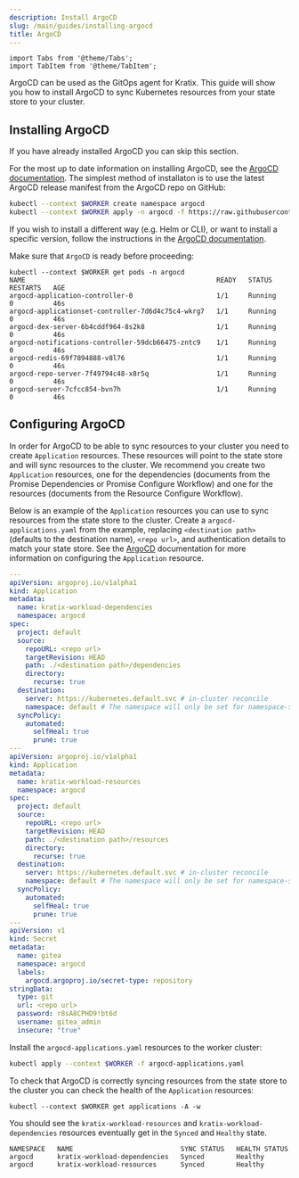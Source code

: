 ```yaml
---
description: Install ArgoCD
slug: /main/guides/installing-argocd
title: ArgoCD
---
```

```mdx-code-block
import Tabs from '@theme/Tabs';
import TabItem from '@theme/TabItem';
```

ArgoCD can be used as the GitOps agent for Kratix. This guide will show you how to
install ArgoCD to sync Kubernetes resources from your state store to your cluster.

## Installing ArgoCD

If you have already installed ArgoCD you can skip this section.

For the most up to date information on installing ArgoCD, see the [ArgoCD
documentation](https://argo-cd.readthedocs.io/en/stable/getting_started/). The
simplest method of installaton is to use the latest ArgoCD release manifest from
the ArgoCD repo on GitHub:

```bash
kubectl --context $WORKER create namespace argocd
kubectl --context $WORKER apply -n argocd -f https://raw.githubusercontent.com/argoproj/argo-cd/stable/manifests/install.yaml
```

If you wish to install a different way (e.g. Helm or CLI), or want to install a
specific version, follow the instructions in the [ArgoCD
documentation](https://argo-cd.readthedocs.io/en/stable/getting_started/).

Make sure that `ArgoCD` is ready before proceeding:

```shell-session
kubectl --context $WORKER get pods -n argocd
NAME                                                READY   STATUS    RESTARTS   AGE
argocd-application-controller-0                     1/1     Running   0          46s
argocd-applicationset-controller-7d6d4c75c4-wkrg7   1/1     Running   0          46s
argocd-dex-server-6b4cddf964-8s2k8                  1/1     Running   0          46s
argocd-notifications-controller-59dcb66475-zntc9    1/1     Running   0          46s
argocd-redis-69f7894888-v8l76                       1/1     Running   0          46s
argocd-repo-server-7f49794c48-x8r5q                 1/1     Running   0          46s
argocd-server-7cfcc854-bvn7h                        1/1     Running   0          46s
```

## Configuring ArgoCD

In order for ArgoCD to be able to sync resources to your cluster you need to
create `Application` resources. These resources will point to the state store
and will sync resources to the cluster. We recommend you create two
`Application` resources, one for the dependencies (documents from the Promise
Dependencies or Promise Configure Workflow) and one for the resources (documents
from the Resource Configure Workflow).

Below is an example of the `Application` resources you can use to sync resources
from the state store to the cluster. Create a `argocd-applications.yaml` from
the example, replacing `<destination path>` (defaults to the destination name), `<repo url>`, and authentication
details to match your state store. See the
[ArgoCD](https://argo-cd.readthedocs.io/en/stable/operator-manual/declarative-setup/#repositories)
documentation for more information on configuring the `Application` resource.

```yaml
---
apiVersion: argoproj.io/v1alpha1
kind: Application
metadata:
  name: kratix-workload-dependencies
  namespace: argocd
spec:
  project: default
  source:
    repoURL: <repo url>
    targetRevision: HEAD
    path: ./<destination path>/dependencies
    directory:
      recurse: true
  destination:
    server: https://kubernetes.default.svc # in-cluster reconcile
    namespace: default # The namespace will only be set for namespace-scoped resources without a value for .metadata.namespace
  syncPolicy:
    automated:
      selfHeal: true
      prune: true
---
apiVersion: argoproj.io/v1alpha1
kind: Application
metadata:
  name: kratix-workload-resources
  namespace: argocd
spec:
  project: default
  source:
    repoURL: <repo url>
    targetRevision: HEAD
    path: ./<destination path>/resources
    directory:
      recurse: true
  destination:
    server: https://kubernetes.default.svc # in-cluster reconcile
    namespace: default # The namespace will only be set for namespace-scoped resources without a value for .metadata.namespace
  syncPolicy:
    automated:
      selfHeal: true
      prune: true
---
apiVersion: v1
kind: Secret
metadata:
  name: gitea
  namespace: argocd
  labels:
    argocd.argoproj.io/secret-type: repository
stringData:
  type: git
  url: <repo url>
  password: r8sA8CPHD9!bt6d
  username: gitea_admin
  insecure: "true"
```

Install the `argocd-applications.yaml` resources to the worker cluster:

```bash
kubectl apply --context $WORKER -f argocd-applications.yaml
```

To check that ArgoCD is correctly syncing resources from the state store to the
cluster you can check the health of the `Application` resources:

```shell-session
kubectl --context $WORKER get applications -A -w
```

You should see the `kratix-workload-resources` and `kratix-workload-dependencies`
resources eventually get in the `Synced` and `Healthy` state.
```
NAMESPACE   NAME                           SYNC STATUS   HEALTH STATUS
argocd      kratix-workload-dependencies   Synced        Healthy
argocd      kratix-workload-resources      Synced        Healthy
```
